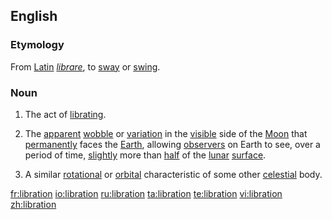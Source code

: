 ==English==
{{wikipedia}}

===Etymology===
From [[Latin]] ''[[librare]]'', to [[sway]] or [[swing]].

===Noun===
{{en-noun}}

# The act of [[librate|librating]].
# {{astronomy}} The [[apparent]] [[wobble]] or [[variation]] in the [[visible]] side of the [[Moon]] that [[permanently]] faces the [[Earth]], allowing [[observer]]s on Earth to see, over a period of time, [[slightly]] more than [[half]] of the [[lunar]] [[surface]].
# {{context|by extension}} A similar [[rotational]] or [[orbital]] characteristic of some other [[celestial]] body.

[[fr:libration]]
[[io:libration]]
[[ru:libration]]
[[ta:libration]]
[[te:libration]]
[[vi:libration]]
[[zh:libration]]